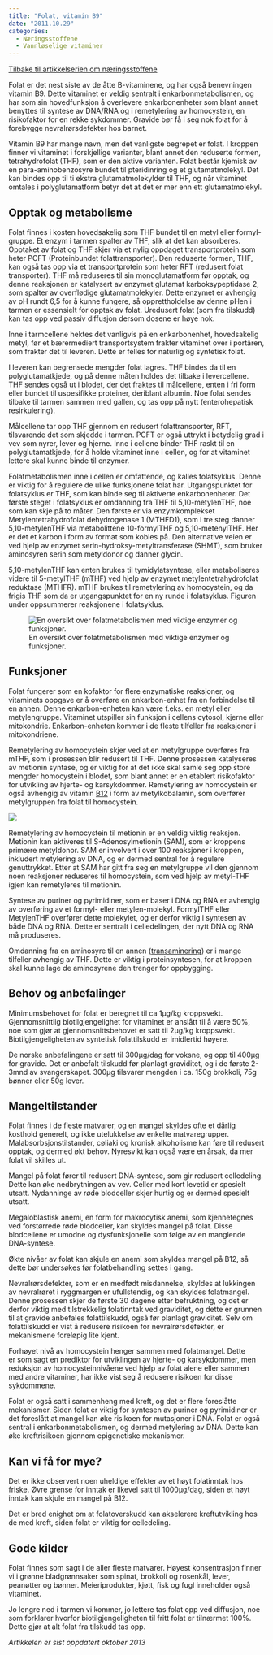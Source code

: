 ```yaml
---
title: "Folat, vitamin B9"
date: "2011.10.29"
categories: 
  - Næringsstoffene
  - Vannløselige vitaminer
---
```


[Tilbake til artikkelserien om næringsstoffene](../../naeringsstoffer.html)

Folat er det nest siste av de åtte B-vitaminene, og har også benevningen vitamin B9. Dette vitaminet er veldig sentralt i enkarbonmetabolismen, og har som sin hovedfunksjon å overlevere enkarbonenheter som blant annet benyttes til syntese av DNA/RNA og i remetylering av homocystein, en risikofaktor for en rekke sykdommer. Gravide bør få i seg nok folat for å forebygge nevralrørsdefekter hos barnet.

Vitamin B9 har mange navn, men det vanligste begrepet er folat. I kroppen finner vi vitaminet i forskjellige varianter, blant annet den reduserte formen, tetrahydrofolat (THF), som er den aktive varianten. Folat består kjemisk av en para-aminobenzosyre bundet til pteridinring og et glutamatmolekyl. Det kan bindes opp til ti ekstra glutamatmolekylder til THF, og når vitaminet omtales i polyglutamatform betyr det at det er mer enn ett glutamatmolekyl.

## Opptak og metabolisme

Folat finnes i kosten hovedsakelig som THF bundet til en metyl eller formyl-gruppe. Et enzym i tarmen spalter av THF, slik at det kan absorberes. Opptaket av folat og THF skjer via et nylig oppdaget transportprotein som heter PCFT (Proteinbundet folattransporter). Den reduserte formen, THF, kan også tas opp via et transportprotein som heter RFT (redusert folat transporter). THF må reduseres til sin monoglutamatform før opptak, og denne reaksjonen er katalysert av enzymet glutamat karboksypeptidase 2, som spalter av overflødige glutamatmolekyler. Dette enzymet er avhengig av pH rundt 6,5 for å kunne fungere, så opprettholdelse av denne pHen i tarmen er essensielt for opptak av folat. Uredusert folat (som fra tilskudd) kan tas opp ved passiv diffusjon dersom dosene er høye nok.

Inne i tarmcellene hektes det vanligvis på en enkarbonenhet, hovedsakelig metyl, før et bærermediert transportsystem frakter vitaminet over i portåren, som frakter det til leveren. Dette er felles for naturlig og syntetisk folat.

I leveren kan begrensede mengder folat lagres. THF bindes da til en polyglutamatkjede, og på denne måten holdes det tilbake i levercellene. THF sendes også ut i blodet, der det fraktes til målcellene, enten i fri form eller bundet til uspesifikke proteiner, deriblant albumin. Noe folat sendes tilbake til tarmen sammen med gallen, og tas opp på nytt (enterohepatisk resirkulering).

Målcellene tar opp THF gjennom en redusert folattransporter, RFT, tilsvarende det som skjedde i tarmen. PCFT er også uttrykt i betydelig grad i vev som nyrer, lever og hjerne. Inne i cellene binder THF raskt til en polyglutamatkjede, for å holde vitaminet inne i cellen, og for at vitaminet lettere skal kunne binde til enzymer.

Folatmetabolismen inne i cellen er omfattende, og kalles folatsyklus. Denne er viktig for å regulere de ulike funksjonene folat har. Utgangspunktet for folatsyklus er THF, som kan binde seg til aktiverte enkarbonenheter. Det første steget i folatsyklus er omdanning fra THF til 5,10-metylenTHF, noe som kan skje på to måter. Den første er via enzymkomplekset Metylentetrahydrofolat dehydrogenase 1 (MTHFD1), som i tre steg danner 5,10-metylenTHF via metabolittene 10-formylTHF og 5,10-metenylTHF. Her er det et karbon i form av format som kobles på. Den alternative veien er ved hjelp av enzymet serin-hydroksy-metyltransferase (SHMT), som bruker aminosyren serin som metyldonor og danner glycin.

5,10-metylenTHF kan enten brukes til tymidylatsyntese, eller metaboliseres videre til 5-metylTHF (mTHF) ved hjelp av enzymet metylentetrahydrofolat reduktase (MTHFR). mTHF brukes til remetylering av homocystein, og da frigis THF som da er utgangspunktet for en ny runde i folatsyklus. Figuren under oppsummerer reaksjonene i folatsyklus.

![En oversikt over folatmetabolismen med viktige enzymer og funksjoner.](images/clipboard-3149357588.png)

## Funksjoner

Folat fungerer som en kofaktor for flere enzymatiske reaksjoner, og vitaminets oppgave er å overføre en enkarbon-enhet fra en forbindelse til en annen. Denne enkarbon-enheten kan være f.eks. en metyl eller metylengruppe. Vitaminet utspiller sin funksjon i cellens cytosol, kjerne eller mitokondrie. Enkarbon-enheten kommer i de fleste tilfeller fra reaksjoner i mitokondriene.

Remetylering av homocystein skjer ved at en metylgruppe overføres fra mTHF, som i prosessen blir redusert til THF. Denne prosessen katalyseres av metionin syntase, og er viktig for at det ikke skal samle seg opp store mengder homocystein i blodet, som blant annet er en etablert risikofaktor for utvikling av hjerte- og karsykdommer. Remetylering av homocystein er også avhengig av vitamin [B12](http://www.friskogfunksjonell.no/b12/) i form av metylkobalamin, som overfører metylgruppen fra folat til homocystein.

![](images/clipboard-938570736.png)

Remetylering av homocystein til metionin er en veldig viktig reaksjon. Metionin kan aktiveres til S-Adenosylmetionin (SAM), som er kroppens primære metyldonor. SAM er involvert i over 100 reaksjoner i kroppen, inkludert metylering av DNA, og er dermed sentral for å regulere genuttrykket. Etter at SAM har gitt fra seg en metylgruppe vil den gjennom noen reaksjoner reduseres til homocystein, som ved hjelp av metyl-THF igjen kan remetyleres til metionin.

Syntese av puriner og pyrimidiner, som er baser i DNA og RNA er avhengig av overføring av et formyl- eller metylen-molekyl. FormylTHF eller MetylenTHF overfører dette molekylet, og er derfor viktig i syntesen av både DNA og RNA. Dette er sentralt i celledelingen, der nytt DNA og RNA må produseres.

Omdanning fra en aminosyre til en annen ([transaminering](http://www.friskogfunksjonell.no/proteinmetabolismen/ "Proteinmetabolismen")) er i mange tilfeller avhengig av THF. Dette er viktig i proteinsyntesen, for at kroppen skal kunne lage de aminosyrene den trenger for oppbygging.

## Behov og anbefalinger

Minimumsbehovet for folat er beregnet til ca 1µg/kg kroppsvekt. Gjennomsnittlig biotilgjengelighet for vitaminet er anslått til å være 50%, noe som gjør at gjennomsnittsbehovet er satt til 2µg/kg kroppsvekt. Biotilgjengeligheten av syntetisk folattilskudd er imidlertid høyere.

De norske anbefalingene er satt til 300µg/dag for voksne, og opp til 400µg for gravide. Det er anbefalt tilskudd før planlagt graviditet, og i de første 2-3mnd av svangerskapet. 300µg tilsvarer mengden i ca. 150g brokkoli, 75g bønner eller 50g lever.

## Mangeltilstander

Folat finnes i de fleste matvarer, og en mangel skyldes ofte et dårlig kosthold generelt, og ikke utelukkelse av enkelte matvaregrupper. Malabsorbsjonstilstander, cøliaki og kronisk alkoholisme kan føre til redusert opptak, og dermed økt behov. Nyresvikt kan også være en årsak, da mer folat vil skilles ut.

Mangel på folat fører til redusert DNA-syntese, som gir redusert celledeling. Dette kan øke nedbrytningen av vev. Celler med kort levetid er spesielt utsatt. Nydanninge av røde blodceller skjer hurtig og er dermed spesielt utsatt.

Megaloblastisk anemi, en form for makrocytisk anemi, som kjennetegnes ved forstørrede røde blodceller, kan skyldes mangel på folat. Disse blodcellene er umodne og dysfunksjonelle som følge av en manglende DNA-syntese.

Økte nivåer av folat kan skjule en anemi som skyldes mangel på B12, så dette bør undersøkes før folatbehandling settes i gang.

Nevralrørsdefekter, som er en medfødt misdannelse, skyldes at lukkingen av nevralrøret i ryggmargen er ufullstendig, og kan skyldes folatmangel. Denne prosessen skjer de første 30 dagene etter befruktning, og det er derfor viktig med tilstrekkelig folatinntak ved graviditet, og dette er grunnen til at gravide anbefales folattilskudd, også før planlagt graviditet. Selv om folattilskudd er vist å redusere risikoen for nevralrørsdefekter, er mekanismene foreløpig lite kjent.

Forhøyet nivå av homocystein henger sammen med folatmangel. Dette er som sagt en prediktor for utviklingen av hjerte- og karsykdommer, men reduksjon av homocysteinnivåene ved hjelp av folat alene eller sammen med andre vitaminer, har ikke vist seg å redusere risikoen for disse sykdommene.

Folat er også satt i sammenheng med kreft, og det er flere foreslåtte mekanismer. Siden folat er viktig for syntesen av puriner og pyrimidiner er det foreslått at mangel kan øke risikoen for mutasjoner i DNA. Folat er også sentral i enkarbonmetabolismen, og dermed metylering av DNA. Dette kan øke kreftrisikoen gjennom epigenetiske mekanismer.

## Kan vi få for mye?

Det er ikke observert noen uheldige effekter av et høyt folatinntak hos friske. Øvre grense for inntak er likevel satt til 1000µg/dag, siden et høyt inntak kan skjule en mangel på B12.

Det er bred enighet om at folatoverskudd kan akselerere kreftutvikling hos de med kreft, siden folat er viktig for celledeling.

## Gode kilder

Folat finnes som sagt i de aller fleste matvarer. Høyest konsentrasjon finner vi i grønne bladgrønnsaker som spinat, brokkoli og rosenkål, lever, peanøtter og bønner. Meieriprodukter, kjøtt, fisk og fugl inneholder også vitaminet.

Jo lengre ned i tarmen vi kommer, jo lettere tas folat opp ved diffusjon, noe som forklarer hvorfor biotilgjengeligheten til fritt folat er tilnærmet 100%. Dette gjør at alt folat fra tilskudd tas opp.

*Artikkelen er sist oppdatert oktober 2013*
